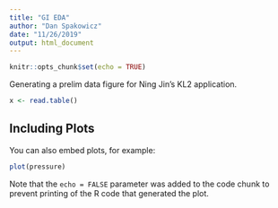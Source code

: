 ```yaml
---
title: "GI EDA"
author: "Dan Spakowicz"
date: "11/26/2019"
output: html_document
---
```


```r
knitr::opts_chunk$set(echo = TRUE)
```

Generating a prelim data figure for Ning Jin's KL2 application.

```r
x <- read.table()
```

## Including Plots

You can also embed plots, for example:

```r
plot(pressure)
```

Note that the `echo = FALSE` parameter was added to the code chunk to prevent printing of the R code that generated the plot.
